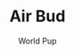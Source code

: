 ---
title: "Air Bud"
subtitle: "World Pup"
creator: ""
categories: ["cds"]
featuredImage: "../src/assets/images/item/cds/DSC02995.png"
views: ["../src/assets/images/item/cds/DSC02995.png"]
nextItem: []
---